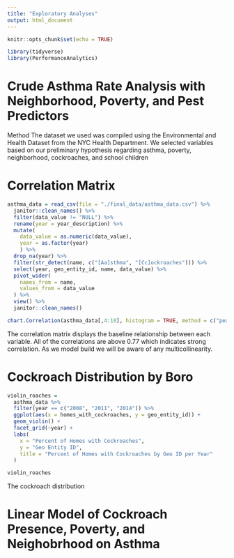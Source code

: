 ```yaml
---
title: "Exploratory Analyses"
output: html_document
---
```


```r
knitr::opts_chunk$set(echo = TRUE)

library(tidyverse)
library(PerformanceAnalytics)
```
# Crude Asthma Rate Analysis with Neighborhood, Poverty, and Pest Predictors

Method
The dataset we used was compiled using the Environmental and Health Dataset from the NYC Health Department. We selected variables based on our preliminary hypothesis regarding asthma, poverty, neighborhood, cockroaches, and school children 

# Correlation Matrix
```r

asthma_data = read_csv(file = "./final_data/asthma_data.csv") %>% 
  janitor::clean_names() %>% 
  filter(data_value != "NULL") %>% 
  rename(year = year_description) %>% 
  mutate(
    data_value = as.numeric(data_value),
    year = as.factor(year)
    ) %>% 
  drop_na(year) %>% 
  filter(str_detect(name, c("[Aa]sthma", "[Cc]ockroaches"))) %>% 
  select(year, geo_entity_id, name, data_value) %>% 
  pivot_wider(
    names_from = name,
    values_from = data_value
  ) %>% 
  view() %>%
  janitor::clean_names()

chart.Correlation(asthma_data[,4:10], histogram = TRUE, method = c("pearson", "kendall", "spearman"))
```
The correlation matrix displays the baseline relationship between each variable. All of the correlations are above 0.77 which indicates strong correlation. As we model build we will be aware of any multicollinearity.

# Cockroach Distribution by Boro
```r
violin_roaches = 
  asthma_data %>%
  filter(year == c("2008", "2011", "2014")) %>%
  ggplot(aes(x = homes_with_cockroaches, y = geo_entity_id)) + 
  geom_violin() +
  facet_grid(~year) +
  labs(
    x = "Percent of Homes with Cockroaches",
    y = "Geo Entity ID",
    title = "Percent of Homes with Cockroaches by Geo ID per Year"
  )

violin_roaches
```
The cockroach distribution 

# Linear Model of Cockroach Presence, Poverty, and Neighobrhood on Asthma
```r

```

